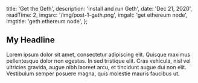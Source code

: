 
  title: 'Get the Geth',
  description: 'Install and run Geth',
  date: 'Dec 21, 2020',
  readTime: 2,
  imgsrc: '/img/post-1-geth.png',
  imgalt: 'get ethereum node',
  imgtitle: 'geth ethereum node',
};


## My Headline

Lorem ipsum dolor sit amet, consectetur adipiscing elit. Quisque maximus pellentesque dolor non egestas. In sed tristique elit. Cras vehicula, nisl vel ultricies gravida, augue nibh laoreet arcu, et tincidunt augue dui non elit. Vestibulum semper posuere magna, quis molestie mauris faucibus ut.
